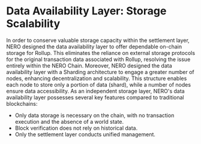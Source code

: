 
# Data Availability Layer: Storage Scalability

In order to conserve valuable storage capacity within the settlement layer, NERO designed the data availability layer to offer dependable on-chain storage for Rollup. This eliminates the reliance on external storage protocols for the original transaction data associated with Rollup, resolving the issue entirely within the NERO Chain. Moreover, NERO designed the data availability layer with a Sharding architecture to engage a greater number of nodes, enhancing decentralization and scalability. This structure enables each node to store only a portion of data (shard), while a number of nodes ensure data accessibility. As an independent storage layer, NERO's data availability layer possesses several key features compared to traditional blockchains:

* Only data storage is necessary on the chain, with no transaction execution and the absence of a world state.
* Block verification does not rely on historical data.
* Only the settlement layer conducts unified management.

<PageFeedback path="/en/core-concepts/architecture/dataAvailabilityLayer" />
